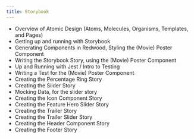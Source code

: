 ```yaml
---
title: Storybook
---
```


- Overview of Atomic Design (Atoms, Molecules, Organisms, Templates, and Pages)
- Getting up and running with Storybook
- Generating Components in Redwood, Styling the (Movie) Poster Component
- Writing the Storybook Story, using the (Movie) Poster Component
- Up and Running with Jest / Intro to Testing
- Writing a Test for the (Movie) Poster Component
- Creating the Percentage Ring Story
- Creating the Slider Story
- Mocking Data, for the slider story
- Creating the Icon Component Story
- Creating the Feature Hero Slider Story
- Creating the Trailer Story
- Creating the Trailer Slider Story
- Creating the Header Component Story
- Creating the Footer Story
